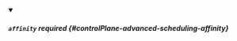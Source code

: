 


<details className="config-field" data-expandable="true" open>
<summary>

##### `affinity` <span className="config-field-required" data-required="false">required</span> <span className="config-field-type"></span> <span className="config-field-default"></span> <span className="config-field-enum"></span> {#controlPlane-advanced-scheduling-affinity}



</summary>

<PartialAffinityreference />


</details>
